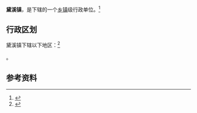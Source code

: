 {{中国乡级行政区|35/09/23/102/000}}

'''黛溪镇'''，是{{PRC admin/fullname|35/09/23/102/000|3}}下辖的一个[[乡镇|乡镇]]级行政单位。<ref>{{PRC admin/ref sgc|{{PRC admin/parent|35/09/23/102/000}}}}</ref>

== 行政区划 ==

黛溪镇下辖以下地区：<ref>{{PRC admin/ref sgc|35/09/23/102/000}}</ref>

{{PRC admin/children|35/09/23/102/000}}。

== 参考资料 ==

{{reflist}}

{{行政区划小作品}}
{{PRC admin/navcat|35/09/23/102/000}}
